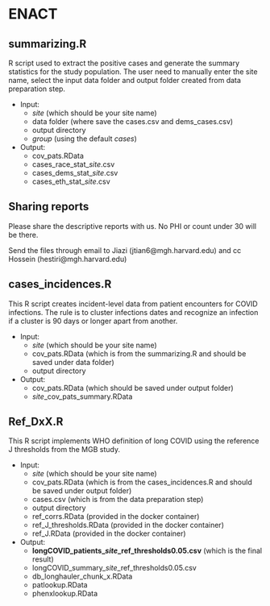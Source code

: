 # ENACT {#sec-enact_algorithm}

## summarizing.R

R script used to extract the positive cases and generate the summary statistics for the study population. The user need to manually enter the site name, select the input data folder and output folder created from data preparation step. 

-   Input:
    -   *site* (which should be your site name)
    -   data folder (where save the cases.csv and dems_cases.csv)
    -   output directory 
    -   *group* (using the default *cases*)
-   Output:
    -   cov_pats.RData
    -   cases_race_stat\_*site*.csv
    -   cases_dems_stat\_*site*.csv
    -   cases_eth_stat\_*site*.csv

## Sharing reports

Please share the descriptive reports with us. No PHI or count under 30 will be there.

Send the files through email to Jiazi (jtian6\@mgh.harvard.edu) and cc Hossein (hestiri\@mgh.harvard.edu)

## cases_incidences.R

This R script creates incident-level data from patient encounters for COVID infections. The rule is to cluster infections dates and recognize an infection if a cluster is 90 days or longer apart from another.

-   Input: 
    -   *site* (which should be your site name)
    -   cov_pats.RData (which is from the summarizing.R and should be saved under data folder)
    -   output directory 
-   Output:
    -   cov_pats.RData (which should be saved under output folder)
    -   *site*_cov_pats_summary.RData 
  

## Ref_DxX.R

This R script implements WHO definition of long COVID using the reference J thresholds from the MGB study.

-   Input: 
    -   *site* (which should be your site name)
    -   cov_pats.RData (which is from the cases_incidences.R and should be saved under output folder)
    -   cases.csv (which is from the data preparation step)
    -   output directory 
    -   ref_corrs.RData (provided in the docker container)
    -   ref_J_thresholds.RData (provided in the docker container)
    -   ref_J.RData (provided in the docker container)
-   Output:
    -   **longCOVID_patients_*site*_ref_thresholds0.05.csv** (which is the final result)
    -   longCOVID_summary_*site*_ref_thresholds0.05.csv
    -   db_longhauler_chunk_x.RData
    -   patlookup.RData
    -   phenxlookup.RData
    